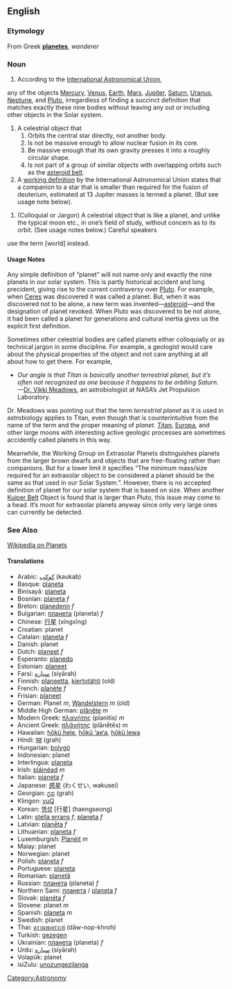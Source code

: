 ==English==

===Etymology===
From Greek '''[[planetes]]''', ''wanderer''

===Noun===
#According to the [http://www.iau.org/ International Astronomical Union],
any of the objects [[Mercury]], [[Venus]], [[Earth]], [[Mars]], [[Jupiter]], [[Saturn]], [[Uranus]], [[Neptune]], and [[Pluto]], irregardless of finding a succinct definition that matches exactly these nine bodies without leaving any out or including other objects in the Solar system.
#A celestrial object that
## Orbits the central star directly, not another body.
## Is not be massive enough to allow nuclear fusion in its core.
## Be massive enough that its own gravity presses it into a roughly circular shape.
## Is not part of a group of similar objects with overlapping orbits such as the [[asteroid belt]].
#A [http://www.ciw.edu/IAU/div3/wgesp/definition.html working definition] by the International Astronomical Union states that a companion to a star that is smaller than required for the fusion of deuterium, estimated at 13 Jupiter masses is termed a planet.  (But see usage note below).

#(Colloquial or Jargon) A celestrial object that is like a planet, and unlike the typical moon etc., in one&rsquo;s field of study, without concern as to its orbit.  (See usage notes below.)  Careful speakers
use the term [world] instead.



              <!-- Careful not to be an encyclopedia:
stick with how people use the word planet, not
with the history etc.  Obviously this does tie
into what a planet _is_, since that is the
word's meaning!  But, here I discuss quibbling 
and contravery of the _word_, not the object
itself.  So it belongs here, not Wikipedia. -->




====Usage Notes====
Any simple definition of &ldquo;planet&rdquo; will not name only and exactly the nine planets in our solar system.  This is partly historical accident and long precident, giving rise to the current contraversy over [[Pluto]].  For example, when [[Ceres]] was discovered it was called a planet.  But, when it was discovered not to be alone, a new term was invented&mdash;[[asteroid]]&mdash;and the designation of planet revoked.  When Pluto was discovered to be not alone, it had been called a planet for generations and cultural inertia gives us the explicit first definition.

Sometimes other celestrial bodies are called planets either colloquially or as technical jargon in some discipline.  For example, a geologist would care about the physical properties of the object and not care anything at all about how to get there.  For example,

*''Our angle is that Titan is basically another terrestrial planet, but it&rsquo;s often not recognized as one because it happens to be orbiting Saturn.'' &mdash;[http://www.spacedaily.com/news/saturn-titan-04o.html Dr. Vikki Meadows], an astrobiologist at NASA&rsquo;s Jet Propulsion Laboratory.

Dr. Meadows was pointing out that the term ''terrestrial planet'' as it is used in astrobiology applies to Titan, even though that is counterintuitive from the name of the term and the proper meaning of ''planet''.  [[Titan]], [[Europa]], and other large moons with interesting active geologic processes are sometimes accidently called planets in this way.

Meanwhile, the Working Group on Extrasolar Planets distinguishes planets from the larger brown dwarfs and objects that are free-floating rather than companions.  But for a lower limit it specifies &ldquo;The minimum mass/size required for an extrasolar object to be considered a planet should be the same as that used in our Solar System.&rdquo;.  However, there is no accepted definition of planet for our solar system that is based on size.  When another [[Kuiper Belt]] Object is found that is larger than Pluto, this issue may come to a head.  It&rsquo;s moot for extrasolar planets anyway since only very large ones can currently be detected.

===See Also===
[[w:Planets|Wikipedia on Planets]]



====Translations====
*Arabic: [[كوكب]] (kaukab)
*Basque: [[planeta]]
*Binisayâ: [[planeta]]
*Bosnian: [[planeta]] ''f''
*Breton: [[planedenn]] ''f''
*Bulgarian: [[планета]] (planeta) ''f''
*Chinese: [[行星]] (xíngxīng)
*Croatian: planet
*Catalan: [[planeta]] ''f''
*Danish: planet
*Dutch: [[planeet]] ''f''
*Esperanto: [[planedo]]
*Estonian: [[planeet]]
*Farsi: [[سياره]] (siyārah)
*Finnish: [[planeetta]], [[kiertotähti]] (old)
*French: [[planète]] ''f''
*Frisian: [[planeet]]
*German: Planet ''m'', [[Wandelstern]] ''m'' (old)
*Middle High German{{gmh}}: [[plânête]] ''m''
*Modern Greek: [[πλανήτης]] (planítis) ''m''
*Ancient Greek: [[πλᾰνήτης]] (plănḗtēs) ''m''
*Hawaiian: [[hōkū hele]], [[hōkū ‘ae‘a]], [[hōkū lewa]]
*Hindi: [[ग्रह]] (grah)
*Hungarian: [[bolygó]]
*Indonesian: planet
*Interlingua: [[planeta]]
*Irish: [[pláinéad]] ''m''
*Italian: [[pianeta]] ''f''
*Japanese: [[惑星]] (わくせい, wakusei)
*Georgian: [[ಗ್ರಹ]] (grah)
*Klingon: [[yuQ]]
*Korean: [[행성]] [行星] (haengseong)
*Latin: [[stella errans]] ''f'', [[planeta]] ''f''
*Latvian: [[planēta]] ''f''
*Lithuanian: [[planeta]] ''f''
*Luxemburgish: [[Planéit]] ''m''
*Malay: planet
*Norwegian: planet
*Polish: [[planeta]] ''f''
*Portuguese: [[planeta]]
*Romanian: [[planetă]]
*Russian: [[планета]] (planeta) ''f''
*Northern Sami: [[планета]] / [[planeta]] ''f''
*Slovak: [[planéta]] ''f''
*Slovene: planet ''m''
*Spanish: [[planeta]] ''m''
*Swedish: planet
*Thai: [[ดาวนพเคราะห์]] (dāw-nop-khroh)
*Turkish: [[gezegen]]
*Ukrainian: [[планета]] (planeta) ''f''
*Urdu: [[سياره]] (siyārah)
*Volapük: planet
*isiZulu: [[unozungezilanga]]

[[Category:Astronomy]]